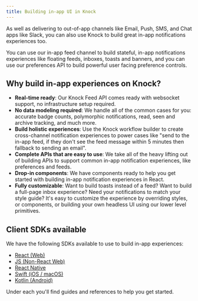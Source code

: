 ```yaml
---
title: Building in-app UI in Knock
---
```


As well as delivering to out-of-app channels like Email, Push, SMS, and Chat apps like Slack, you can also use Knock to build great in-app notifications experiences too.

You can use our in-app feed channel to build stateful, in-app notifications experiences like floating feeds, inboxes, toasts and banners, and you can use our preferences API to build powerful user facing preference controls.

## Why build in-app experiences on Knock?

- **Real-time ready**: Our Knock Feed API comes ready with websocket support, no infrastructure setup required.
- **No data modeling required**: We handle all of the common cases for you: accurate badge counts, polymorphic notifications, read, seen and archive tracking, and much more.
- **Build holistic experiences**: Use the Knock workflow builder to create cross-channel notification experiences to power cases like "send to the in-app feed, if they don't see the feed message within 5 minutes then fallback to sending an email".
- **Complete APIs that are easy to use**: We take all of the heavy lifting out of building APIs to support common in-app notification experiences, like preferences and feeds.
- **Drop-in components**: We have components ready to help you get started with building in-app notification experiences in React.
- **Fully customizable**: Want to build toasts instead of a feed? Want to build a full-page inbox experience? Need your notifications to match your style guide? It's easy to customize the experience by overriding styles, or components, or building your own headless UI using our lower level primitives.

## Client SDKs available

We have the following SDKs available to use to build in-app experiences:

- [React (Web)](/in-app-ui/react/overview)
- [JS (Non-React Web)](/in-app-ui/javascript/overview)
- [React Native](/in-app-ui/react-native/overview)
- [Swift (iOS / macOS)](/in-app-ui/ios/overview)
- [Kotlin (Android)](/in-app-ui/kotlin/overview)

Under each you'll find guides and references to help you get started.
